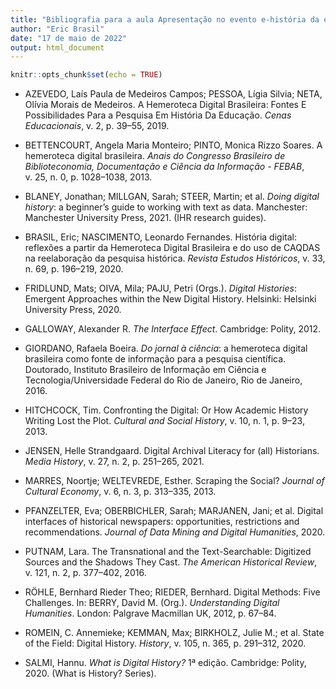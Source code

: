 ```yaml
---
title: "Bibliografia para a aula Apresentação no evento e-história da educação (UFRN)"
author: "Eric Brasil"
date: "17 de maio de 2022"
output: html_document
---
```


```r
knitr::opts_chunk$set(echo = TRUE)
```
- AZEVEDO, Laís Paula de Medeiros Campos; PESSOA, Lígia Silvia; NETA, Olívia Morais de Medeiros. A Hemeroteca Digital Brasileira: Fontes E Possibilidades Para a Pesquisa Em História Da Educação. _Cenas Educacionais_, v. 2, p. 39–55, 2019.

- BETTENCOURT, Angela Maria Monteiro; PINTO, Monica Rizzo Soares. A hemeroteca digital brasileira. _Anais do Congresso Brasileiro de Biblioteconomia, Documentação e Ciência da Informação - FEBAB_, v. 25, n. 0, p. 1028–1038, 2013.

- BLANEY, Jonathan; MILLGAN, Sarah; STEER, Martin; et al. *Doing digital history*: a beginner’s guide to working with text as data. Manchester: Manchester University Press, 2021. (IHR research guides).

- BRASIL, Eric; NASCIMENTO, Leonardo Fernandes. História digital: reflexões a partir da Hemeroteca Digital Brasileira e do uso de CAQDAS na reelaboração da pesquisa histórica. *Revista Estudos Históricos*, v. 33, n. 69, p. 196–219, 2020.

- FRIDLUND, Mats; OIVA, Mila; PAJU, Petri (Orgs.). *Digital Histories*: Emergent Approaches within the New Digital History. Helsinki: Helsinki University Press, 2020.

- GALLOWAY, Alexander R. *The Interface Effect*. Cambridge: Polity, 2012.

- GIORDANO, Rafaela Boeira. _Do jornal à ciência_: a hemeroteca digital brasileira como fonte de informação para a pesquisa científica. Doutorado, Instituto Brasileiro de Informação em Ciência e Tecnologia/Universidade Federal do Rio de Janeiro, Rio de Janeiro, 2016.

- HITCHCOCK, Tim. Confronting the Digital: Or How Academic History Writing Lost the Plot. *Cultural and Social History*, v. 10, n. 1, p. 9–23, 2013.

- JENSEN, Helle Strandgaard. Digital Archival Literacy for (all) Historians. *Media History*, v. 27, n. 2, p. 251–265, 2021.

- MARRES, Noortje; WELTEVREDE, Esther. Scraping the Social? *Journal of Cultural Economy*, v. 6, n. 3, p. 313–335, 2013.

- PFANZELTER, Eva; OBERBICHLER, Sarah; MARJANEN, Jani; et al. Digital interfaces of historical newspapers: opportunities, restrictions and recommendations. *Journal of Data Mining and Digital Humanities*, 2020.

- PUTNAM, Lara. The Transnational and the Text-Searchable: Digitized Sources and the Shadows They Cast. *The American Historical Review*, v. 121, n. 2, p. 377–402, 2016.

- RÖHLE, Bernhard Rieder Theo; RIEDER, Bernhard. Digital Methods: Five Challenges. In: BERRY, David M. (Org.). *Understanding Digital Humanities*. London: Palgrave Macmillan UK, 2012, p. 67–84.

- ROMEIN, C. Annemieke; KEMMAN, Max; BIRKHOLZ, Julie M.; et al. State of the Field: Digital History. *History*, v. 105, n. 365, p. 291–312, 2020.

- SALMI, Hannu. *What is Digital History?* 1ª edição. Cambridge: Polity, 2020. (What is History? Series).